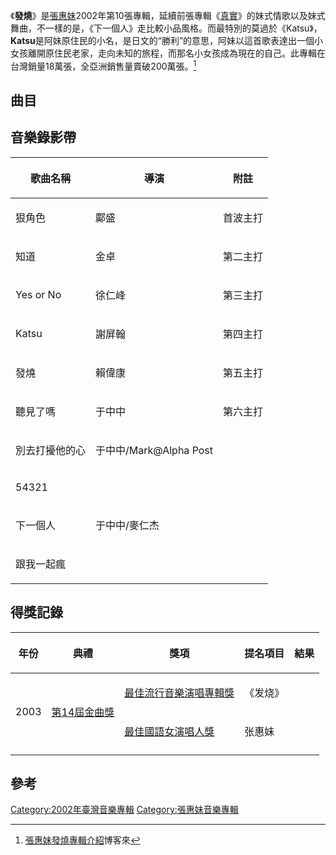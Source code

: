 {{Infobox album 
| Name           = 發燒
| Type           = 專輯
| Artist         = 張惠妹
| Cover          = 
| Alt            = 
| Released       = 2002年8月30日
| Recorded       = 
| Genre          = [[華語流行音樂|華語流行音樂]]
| Length         = 
| Label          = [[華納唱片|華納唱片]]
| Producer       = 
| Reviews        = 
| Last album     = [[真實_(張惠妹專輯)|真實]]<br />(2001)
| This album     = 發燒<br />(2002)
| Next album     = [[勇敢_(張惠妹專輯)|勇敢]]<br />(2003)
}}

《'''發燒'''》是[[張惠妹|張惠妹]]2002年第10張專輯，延續前張專輯《[[真實_(張惠妹專輯)|真實]]》的妹式情歌以及妹式舞曲，不一樣的是，《下一個人》走比較小品風格。而最特別的莫過於《Katsu》，'''Katsu'''是阿妹原住民的小名，是日文的“勝利”的意思，阿妹以這首歌表達出一個小女孩離開原住民老家，走向未知的旅程，而那名小女孩成為現在的自己。此專輯在台灣銷量18萬張，全亞洲銷售量賣破200萬張。<ref>[https://www.books.com.tw/products/0020083177?loc=P_br_60nq68yhb_D_2aabdc_B_1 張惠妹發燒專輯介紹]博客來</ref>

==曲目==
{{Tracklist
| collapsed = 
| headline = 
| font_size = 
| total_length = 

| all_writing = 
| all_music = 
| all_lyrics = 
| all_arranger = 
| all_producer = 
| all_except = 

| music_credits = yes
| lyrics_credits = yes
| arranger_credits = yes
| producer_credits = yes
| extra_column = 
| longnote_column = yes

| title1 = 發燒
| note1 = 
| longnote1 = 
| music1 = 陳科妤
| lyrics1 = [[嚴云農|嚴云農]]、[[徐世珍|徐世珍]]
| arranger1 = {{link-yue|Martin Tang|鄧志明}}
| producer1 = Martin Tang
| extra1 = 
| length1 = 5:14

| title2 = 狠角色
| note2 = 
| longnote2 = SAGEM MY X-5手機廣告主題曲
| music2 = Martin Tang
| lyrics2 = [[易家揚|易家揚]]
| arranger2 = Martin Tang
| producer2 = Martin Tang
| extra2 = 
| length2 = 3:43

| title3 = 知道
| note3 = 
| longnote3 = 
| music3 = 凃惠源
| lyrics3 = [[林秋離|林秋離]]
| arranger3 = Martin Tang
| producer3 = 馬毓芬
| extra3 = 
| length3 = 4:36

| title4 = 下一個人
| note4 = 
| longnote4 = 
| music4 = 林麗珍
| lyrics4 = {{link-yue|鄔裕康}}
| arranger4 = [[包小松|包小松]]、黃中岳
| producer4 = 包小松
| extra4 = 
| length4 = 5:12

| title5 = 54321
| note5 = 
| longnote5 = 
| music5 = [[方大同|方大同]]
| lyrics5 = 徐世珍
| arranger5 = 包小松
| producer5 = 包小松
| extra5 = 
| length5 = 3:46

| title6 = 跟我一起瘋
| note6 = 
| longnote6 = 
| music6 = [[小安|小安]]
| lyrics6 = 徐世珍
| arranger6 = 黃中岳
| producer6 = 包小松
| extra6 = 
| length6 = 3:49

| title7 = 別去打擾他的心
| note7 = 
| longnote7 = 
| music7 = 蔡健雅
| lyrics7 = [[蔡健雅|蔡健雅]]、葛大為
| arranger7 = [[鍾興民|鍾興民]]
| producer7 = 馬毓芬
| extra7 = 
| length7 = 4:15

| title8 = 聽見了嗎
| note8 = 
| longnote8 = 
| music8 = [[順子|順子]]
| lyrics8 = 易家揚
| arranger8 = [[屠颖|屠颖]]、黃中岳
| producer8 = [[陳子鴻|陳子鴻]]
| extra8 = 
| length8 = 4:29

| title9 = Yes Or No
| note9 = 
| longnote9 = 
| music9 = [[李偉菘|李偉菘]]
| lyrics9 = [[李焯雄|李焯雄]]
| arranger9 = Martin Tang
| producer9 = Martin Tang
| extra9 = 
| length9 = 3:28

| title10 = Katsu
| note10 = 
| longnote10 = 
| music10 = 徐光義
| lyrics10 = 易家揚
| arranger10 = [[洪敬堯|洪敬堯]]
| producer10 = 徐光義
| extra10 = 
| length10 = 6:03
}}

== 音樂錄影帶 ==
{| class="wikitable"
!歌曲名稱
!導演
!附註
|-
|狠角色
|鄺盛
|首波主打
|-
|知道
|金卓
|第二主打
|-
|Yes or No
|徐仁峰
|第三主打
|-
| Katsu
|謝屏翰
|第四主打
|-
| 發燒
|賴偉康
|第五主打
|-
|聽見了嗎
|于中中
|第六主打
|-
|別去打擾他的心
|于中中/Mark@Alpha Post
|
|-
|54321
|
|
|-
| 下一個人
|于中中/麥仁杰
|
|-
|跟我一起瘋
|
|
|}

== 得獎記錄 ==
{| class="wikitable" style="width:80%; text-align:center;"
|-
!年份||典禮||獎項||提名項目||結果
|-
| rowspan="2"|2003
| rowspan="2"|[[第14屆金曲獎|第14屆金曲獎]]
|[[年度专辑獎_(金曲獎)|最佳流行音樂演唱專輯獎]]
|《发烧》
|{{nom}}
|-
|[[最佳國語女歌手獎_(金曲獎)|最佳國語女演唱人獎]]
|张惠妹
|{{nom}}
|-

|}
== 參考 ==

{{張惠妹}}

[[Category:2002年臺灣音樂專輯|Category:2002年臺灣音樂專輯]]
[[Category:張惠妹音樂專輯|Category:張惠妹音樂專輯]]